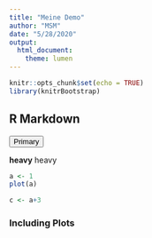 ```yaml
---
title: "Meine Demo"
author: "MSM"
date: "5/28/2020"
output: 
  html_document:
    theme: lumen
---
```


```r
knitr::opts_chunk$set(echo = TRUE)
library(knitrBootstrap)
```

## R Markdown

<button type="button" class="btn btn-primary">Primary</button>

<strong>heavy</strong> heavy

```r
a <- 1
plot(a)

c <- a+3
```

### Including Plots

